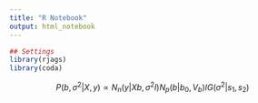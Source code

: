 ```yaml
---
title: "R Notebook"
output: html_notebook
---
```


```r
## Settings
library(rjags)
library(coda)

```


$$P(b,\sigma^2 \vert X, y) \propto N_n(y \vert Xb,\sigma^2 I) N_p(b \vert b_0, V_b) IG(\sigma^2 \vert s_1,s_2)$$


